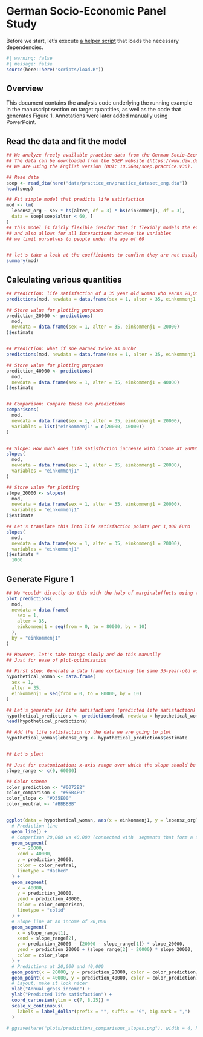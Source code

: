 # German Socio-Economic Panel Study

Before we start, let's execute [a helper script](https://github.com/j-rohrer/marginal-psych/blob/main/scripts/load.R) that loads the necessary dependencies.

```r
#| warning: false
#| message: false
source(here::here("scripts/load.R"))
```

## Overview

This document contains the analysis code underlying the running example in the manuscript section on target quantities, as well as the code that generates Figure 1.
Annotations were later added manually using PowerPoint.

## Read the data and fit the model

```r
## We analyze freely available practice data from the German Socio-Economic Panel Study (SOEP).
## The data can be downloaded from the SOEP website (https://www.diw.de/en/diw_01.c.836543.en/soep_practice_dataset.html);
## We are using the English version (DOI: 10.5684/soep.practice.v36).

## Read data
soep <- read_dta(here("data/practice_en/practice_dataset_eng.dta"))
head(soep)

## Fit simple model that predicts life satisfaction
mod <- lm(
  lebensz_org ~ sex * bs(alter, df = 3) * bs(einkommenj1, df = 3),
  data = soep[soep$alter < 60, ]
)
## this model is fairly flexible insofar that it flexibly models the effects of age and income
## and also allows for all interactions between the variables
## we limit ourselves to people under the age of 60


## let's take a look at the coefficients to confirm they are not easily interpretable
summary(mod)
```

## Calculating various quantities

```r

## Prediction: life satisfaction of a 35 year old woman who earns 20,000 euro
predictions(mod, newdata = data.frame(sex = 1, alter = 35, einkommenj1 = 20000))

## Store value for plotting purposes
prediction_20000 <- predictions(
  mod,
  newdata = data.frame(sex = 1, alter = 35, einkommenj1 = 20000)
)$estimate


## Prediction: what if she earned twice as much?
predictions(mod, newdata = data.frame(sex = 1, alter = 35, einkommenj1 = 40000))

## Store value for plotting purposes
prediction_40000 <- predictions(
  mod,
  newdata = data.frame(sex = 1, alter = 35, einkommenj1 = 40000)
)$estimate


## Comparison: Compare these two predictions
comparisons(
  mod,
  newdata = data.frame(sex = 1, alter = 35, einkommenj1 = 20000),
  variables = list("einkommenj1" = c(20000, 40000))
)


## Slope: How much does life satisfaction increase with income at 20000 euro
slopes(
  mod,
  newdata = data.frame(sex = 1, alter = 35, einkommenj1 = 20000),
  variables = "einkommenj1"
)

## Store value for plotting
slope_20000 <- slopes(
  mod,
  newdata = data.frame(sex = 1, alter = 35, einkommenj1 = 20000),
  variables = "einkommenj1"
)$estimate

## Let's translate this into life satisfaction points per 1,000 Euro
slopes(
  mod,
  newdata = data.frame(sex = 1, alter = 35, einkommenj1 = 20000),
  variables = "einkommenj1"
)$estimate *
  1000
```

## Generate Figure 1

```r

## We *could* directly do this with the help of marginaleffects using the following:
plot_predictions(
  mod,
  newdata = data.frame(
    sex = 1,
    alter = 35,
    einkommenj1 = seq(from = 0, to = 80000, by = 10)
  ),
  by = "einkommenj1"
)

## However, let's take things slowly and do this manually
## Just for ease of plot-optimization

## First step: Generate a data frame containing the same 35-year-old woman under different incomes
hypothetical_woman <- data.frame(
  sex = 1,
  alter = 35,
  einkommenj1 = seq(from = 0, to = 80000, by = 10)
)

## Let's generate her life satisfactions (predicted life satisfaction)
hypothetical_predictions <- predictions(mod, newdata = hypothetical_woman)
head(hypothetical_predictions)

## Add the life satisfaction to the data we are going to plot
hypothetical_woman$lebensz_org <- hypothetical_predictions$estimate


## Let's plot!

## Just for customization: x-axis range over which the slope should be plotted
slope_range <- c(0, 60000)

## Color scheme
color_prediction <- "#0072B2"
color_comparison <- "#56B4E9"
color_slope <- "#D55E00"
color_neutral <- "#BBBBBB"


ggplot(data = hypothetical_woman, aes(x = einkommenj1, y = lebensz_org)) +
  # Prediction line
  geom_line() +
  # Comparison 20,000 vs 40,000 (connected with  segments that form a slope triangle)
  geom_segment(
    x = 20000,
    xend = 40000,
    y = prediction_20000,
    color = color_neutral,
    linetype = "dashed"
  ) +
  geom_segment(
    x = 40000,
    y = prediction_20000,
    yend = prediction_40000,
    color = color_comparison,
    linetype = "solid"
  ) +
  # Slope line at an income of 20,000
  geom_segment(
    x = slope_range[1],
    xend = slope_range[2],
    y = prediction_20000 - (20000 - slope_range[1]) * slope_20000,
    yend = prediction_20000 + (slope_range[2] - 20000) * slope_20000,
    color = color_slope
  ) +
  # Predictions at 20,000 and 40,000
  geom_point(x = 20000, y = prediction_20000, color = color_prediction) +
  geom_point(x = 40000, y = prediction_40000, color = color_prediction) +
  # Layout, make it look nicer
  xlab("Annual gross income") +
  ylab("Predicted life satisfaction") +
  coord_cartesian(ylim = c(7, 8.25)) +
  scale_x_continuous(
    labels = label_dollar(prefix = "", suffix = "€", big.mark = ",")
  )

# ggsave(here("plots/predictions_comparisons_slopes.png"), width = 4, height = 3)
```





